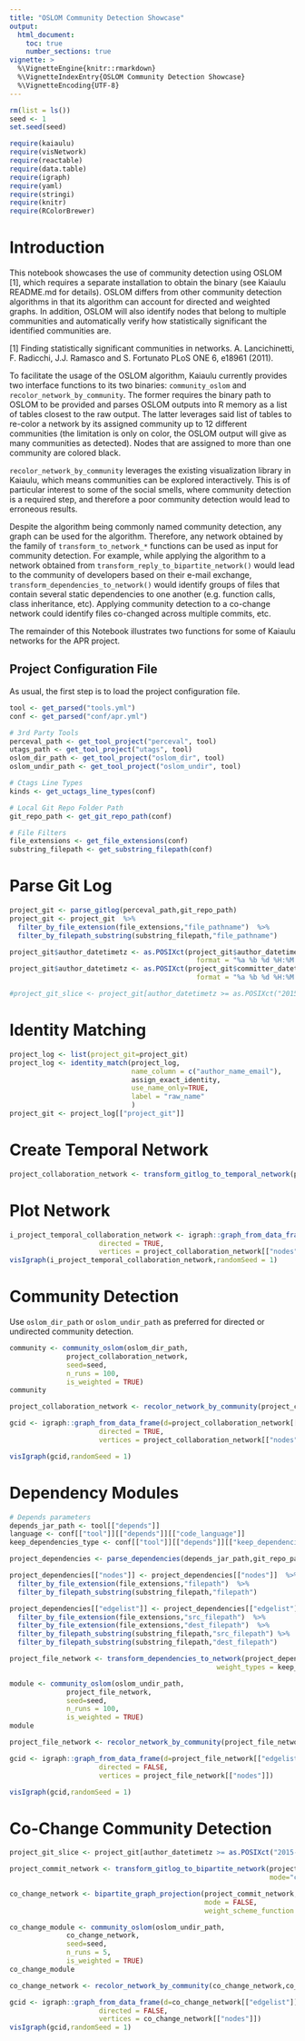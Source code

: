```yaml
---
title: "OSLOM Community Detection Showcase"
output: 
  html_document:
    toc: true
    number_sections: true
vignette: >
  %\VignetteEngine{knitr::rmarkdown}
  %\VignetteIndexEntry{OSLOM Community Detection Showcase}
  %\VignetteEncoding{UTF-8}
---
```



```r
rm(list = ls())
seed <- 1
set.seed(seed)
```

```r
require(kaiaulu)
require(visNetwork)
require(reactable)
require(data.table)
require(igraph)
require(yaml)
require(stringi)
require(knitr)
require(RColorBrewer)
```

# Introduction

This notebook showcases the use of community detection using OSLOM [1], which requires a separate installation to obtain the binary (see Kaiaulu README.md for details). OSLOM differs from other community detection algorithms in that its algorithm can account for directed and weighted graphs. In addition, OSLOM will also identify nodes that belong to multiple communities and automatically verify how statistically significant the identified communities are. 

[1] Finding statistically significant communities in networks. A. Lancichinetti, F. Radicchi, J.J. Ramasco and S. Fortunato PLoS ONE 6, e18961 (2011).

To facilitate the usage of the OSLOM algorithm, Kaiaulu currently provides two    interface functions to its two binaries: `community_oslom` and `recolor_network_by_community`. The former requires the binary path to OSLOM to be provided and parses OSLOM outputs into R memory as a list of tables closest to the raw output. The latter leverages said list of tables to re-color a network by its assigned community up to 12 different communities (the limitation is only on color, the OSLOM output will give as many communities as detected). Nodes that are assigned to more than one community are colored black. 

`recolor_network_by_community` leverages the existing visualization library in Kaiaulu, which means communities can be explored interactively. This is of particular interest to some of the social smells, where community detection is a required step, and therefore a poor community detection would lead to erroneous results. 

Despite the algorithm being commonly named community detection, any graph can be used for the algorithm. Therefore, any network obtained by the family of `transform_to_network_*` functions can be used as input for community detection. For example, while applying the algorithm to a network obtained from `transform_reply_to_bipartite_network()` would lead to the community of developers based on their e-mail exchange, `transform_dependencies_to_network()` would identify groups of files that contain several static dependencies to one another (e.g. function calls, class inheritance, etc). Applying community detection to a co-change network could identify files co-changed across multiple commits, etc.

The remainder of this Notebook illustrates two functions for some of Kaiaulu networks for the APR project.    

## Project Configuration File 

As usual, the first step is to load the project configuration file. 

```r
tool <- get_parsed("tools.yml")
conf <- get_parsed("conf/apr.yml")

# 3rd Party Tools
perceval_path <- get_tool_project("perceval", tool)
utags_path <- get_tool_project("utags", tool)
oslom_dir_path <- get_tool_project("oslom_dir", tool)
oslom_undir_path <- get_tool_project("oslom_undir", tool)

# Ctags Line Types
kinds <- get_uctags_line_types(conf)

# Local Git Repo Folder Path
git_repo_path <- get_git_repo_path(conf)

# File Filters
file_extensions <- get_file_extensions(conf)
substring_filepath <- get_substring_filepath(conf)
```

# Parse Git Log

```r
project_git <- parse_gitlog(perceval_path,git_repo_path)
project_git <- project_git  %>%
  filter_by_file_extension(file_extensions,"file_pathname")  %>% 
  filter_by_filepath_substring(substring_filepath,"file_pathname")
```

```r
project_git$author_datetimetz <- as.POSIXct(project_git$author_datetimetz,
                                              format = "%a %b %d %H:%M:%S %Y %z", tz = "UTC")
project_git$author_datetimetz <- as.POSIXct(project_git$committer_datetimetz,
                                              format = "%a %b %d %H:%M:%S %Y %z", tz = "UTC")

#project_git_slice <- project_git[author_datetimetz >= as.POSIXct("2015-01-01", format = "%Y-%m-%d",tz = "UTC") & author_datetimetz < as.POSIXct("2015-12-31", format = "%Y-%m-%d",tz = "UTC")]
```

# Identity Matching 

```r
project_log <- list(project_git=project_git)
project_log <- identity_match(project_log,
                              name_column = c("author_name_email"),
                              assign_exact_identity,
                              use_name_only=TRUE,
                              label = "raw_name"
                              )
project_git <- project_log[["project_git"]]
```

# Create Temporal Network

```r
project_collaboration_network <- transform_gitlog_to_temporal_network(project_git,mode="author")
```

# Plot Network

```r

i_project_temporal_collaboration_network <- igraph::graph_from_data_frame(d=project_collaboration_network[["edgelist"]], 
                      directed = TRUE, 
                      vertices = project_collaboration_network[["nodes"]])
visIgraph(i_project_temporal_collaboration_network,randomSeed = 1)
```

# Community Detection

Use `oslom_dir_path` or `oslom_undir_path` as preferred for directed or undirected
 community detection.

```r
 
community <- community_oslom(oslom_dir_path,
              project_collaboration_network,
              seed=seed,
              n_runs = 100,
              is_weighted = TRUE)
community
```

```r
project_collaboration_network <- recolor_network_by_community(project_collaboration_network,community)

gcid <- igraph::graph_from_data_frame(d=project_collaboration_network[["edgelist"]], 
                      directed = TRUE,
                      vertices = project_collaboration_network[["nodes"]])

visIgraph(gcid,randomSeed = 1)
```




# Dependency Modules

```r
# Depends parameters
depends_jar_path <- tool[["depends"]]
language <- conf[["tool"]][["depends"]][["code_language"]]
keep_dependencies_type <- conf[["tool"]][["depends"]][["keep_dependencies_type"]]
```

```r
project_dependencies <- parse_dependencies(depends_jar_path,git_repo_path,language=language)
```

```r
project_dependencies[["nodes"]] <- project_dependencies[["nodes"]]  %>%
  filter_by_file_extension(file_extensions,"filepath")  %>% 
  filter_by_filepath_substring(substring_filepath,"filepath")

project_dependencies[["edgelist"]] <- project_dependencies[["edgelist"]]  %>%
  filter_by_file_extension(file_extensions,"src_filepath")  %>% 
  filter_by_file_extension(file_extensions,"dest_filepath")  %>% 
  filter_by_filepath_substring(substring_filepath,"src_filepath") %>%
  filter_by_filepath_substring(substring_filepath,"dest_filepath")
```

```r
project_file_network <- transform_dependencies_to_network(project_dependencies,
                                                   weight_types = keep_dependencies_type)
```

```r
module <- community_oslom(oslom_undir_path,
              project_file_network,
              seed=seed,
              n_runs = 100,
              is_weighted = TRUE)
module
```

```r
project_file_network <- recolor_network_by_community(project_file_network,module)

gcid <- igraph::graph_from_data_frame(d=project_file_network[["edgelist"]], 
                      directed = FALSE,
                      vertices = project_file_network[["nodes"]])

visIgraph(gcid,randomSeed = 1)
```

# Co-Change Community Detection

```r

project_git_slice <- project_git[author_datetimetz >= as.POSIXct("2015-01-01", format = "%Y-%m-%d",tz = "UTC") & author_datetimetz < as.POSIXct("2019-12-31", format = "%Y-%m-%d",tz = "UTC")]

project_commit_network <- transform_gitlog_to_bipartite_network(project_git_slice,
                                                                mode="commit-file")

```

```r
co_change_network <- bipartite_graph_projection(project_commit_network,
                                                mode = FALSE,
                                                weight_scheme_function = weight_scheme_sum_edges)
```

```r
co_change_module <- community_oslom(oslom_undir_path,
              co_change_network,
              seed=seed,
              n_runs = 5,
              is_weighted = TRUE)
co_change_module
```

```r
co_change_network <- recolor_network_by_community(co_change_network,co_change_module)

gcid <- igraph::graph_from_data_frame(d=co_change_network[["edgelist"]], 
                      directed = FALSE,
                      vertices = co_change_network[["nodes"]])
visIgraph(gcid,randomSeed = 1)
```
